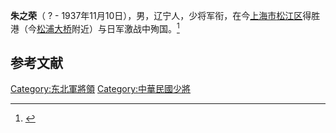 {{lead section|time=2015-09-03T15:03:50+00:00}}
{{refimprove|time=2015-09-03T15:03:50+00:00}}
{{军人
| 姓名      =  朱之荣
| 图像      =  
| 图像大小  = 
| 图片简介  = 
|job=<!--职务-->[[File:Flag_of_the_Republic_of_China.svg|24px]][[国民革命军|国民革命军]]第67军第107师第321旅旅长
|job-1=<!--职务1-->
|job-2=
|job-3=
|job-4=
|job-5=
|job-6=
|job2=
|period=<!--职务对应任期-->
|period-1=<!--职务1对应任期-->
|period-2=
|period-3=
|period-4=
|period-5=
|period-6=
| 原名      = 
| 英文名    = 
| 外文名    = 
| 別名      = 
| 性別      = 男
| 出生日期  = 未知
| 出生地点  =[[File:Flag_of_the_Republic_of_China.svg|24px]][[中华民国|中华民国]][[辽宁省|辽宁省]]
| 逝世日期  =  1937年11月10日
| 逝世地点  = [[File:Flag_of_the_Republic_of_China.svg|24px]][[中华民国|中华民国]][[江苏省|江苏省]][[松江区|松江县]]
| 国籍      =  [[File:Flag_of_the_Republic_of_China.svg|24px]][[中华民国|中华民国]]
| 现居地    = 
| 语言      = 漢語
| 军队      = [[國民革命軍|國民革命軍]]第六十七軍第一七師第三二一旅少將旅長
| 体重      = 
| 政党      = 
| 军衔      = 
| 配偶      = 
| 亲属      = 
| 学历      = 
| 战争经历  = [[淞沪会战|淞沪会战]]
| 主要作品  = 
| 勋章奖章  = 
| 军衔记录  = [[少将|少将]]
}}

'''朱之荣'''（ ? - 1937年11月10日），男，辽宁人，少将军衔，在今[[上海市|上海市]][[松江区|松江区]]得胜港（今[[松浦大桥_(上海)|松浦大桥]]附近）与日军激战中殉国。<ref>{{Cite web |url=http://history.news.163.com/09/0716/18/5EC7538C00011247_3.html |title=网易历史：2009-08-13 00:00:00，淞沪会战英烈谱 |accessdate=2015-09-03 |archive-date=2009-08-17 |archive-url=https://web.archive.org/web/20090817170455/http://history.news.163.com/09/0716/18/5EC7538C00011247_3.html |dead-url=no }}</ref>

== 参考文献 ==
{{Reflist|2}}

{{DEFAULTSORT:Zhu朱}}
[[Category:东北軍將領|Category:东北軍將領]]
[[Category:中華民國少將|Category:中華民國少將]]
{{bio-stub}}